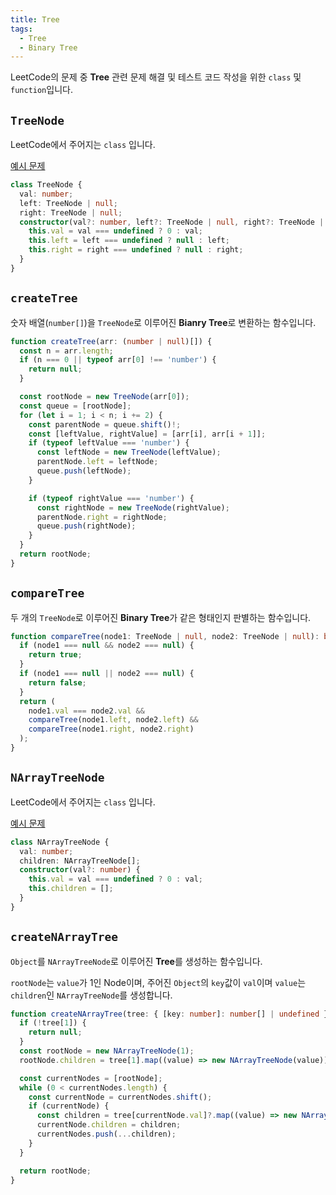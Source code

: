 ```yaml
---
title: Tree
tags:
  - Tree
  - Binary Tree
---
```


LeetCode의 문제 중 **Tree** 관련 문제 해결 및 테스트 코드 작성을 위한 `class` 및 `function`입니다.

## `TreeNode`

LeetCode에서 주어지는 `class` 입니다.

[예시 문제](https://leetcode.com/problems/binary-tree-inorder-traversal/)

```typescript showLineNumbers
class TreeNode {
  val: number;
  left: TreeNode | null;
  right: TreeNode | null;
  constructor(val?: number, left?: TreeNode | null, right?: TreeNode | null) {
    this.val = val === undefined ? 0 : val;
    this.left = left === undefined ? null : left;
    this.right = right === undefined ? null : right;
  }
}
```

## `createTree`

숫자 배열(`number[]`)을 `TreeNode`로 이루어진 **Bianry Tree**로 변환하는 함수입니다.

```typescript showLineNumbers
function createTree(arr: (number | null)[]) {
  const n = arr.length;
  if (n === 0 || typeof arr[0] !== 'number') {
    return null;
  }

  const rootNode = new TreeNode(arr[0]);
  const queue = [rootNode];
  for (let i = 1; i < n; i += 2) {
    const parentNode = queue.shift()!;
    const [leftValue, rightValue] = [arr[i], arr[i + 1]];
    if (typeof leftValue === 'number') {
      const leftNode = new TreeNode(leftValue);
      parentNode.left = leftNode;
      queue.push(leftNode);
    }

    if (typeof rightValue === 'number') {
      const rightNode = new TreeNode(rightValue);
      parentNode.right = rightNode;
      queue.push(rightNode);
    }
  }
  return rootNode;
}
```

## `compareTree`

두 개의 `TreeNode`로 이루어진 **Binary Tree**가 같은 형태인지 판별하는 함수입니다.

```typescript showLineNumbers
function compareTree(node1: TreeNode | null, node2: TreeNode | null): boolean {
  if (node1 === null && node2 === null) {
    return true;
  }
  if (node1 === null || node2 === null) {
    return false;
  }
  return (
    node1.val === node2.val &&
    compareTree(node1.left, node2.left) &&
    compareTree(node1.right, node2.right)
  );
}
```

## `NArrayTreeNode`

LeetCode에서 주어지는 `class` 입니다.

[예시 문제](https://leetcode.com/problems/n-ary-tree-level-order-traversal/)

```typescript showLineNumbers
class NArrayTreeNode {
  val: number;
  children: NArrayTreeNode[];
  constructor(val?: number) {
    this.val = val === undefined ? 0 : val;
    this.children = [];
  }
}
```

## `createNArrayTree`

`Object`를 `NArrayTreeNode`로 이루어진 **Tree**를 생성하는 함수입니다.

`rootNode`는 `value`가 1인 Node이며,
주어진 `Object`의 `key`값이 `val`이며 `value`는 `children`인 `NArrayTreeNode`를 생성합니다.

```typescript showLineNumbers
function createNArrayTree(tree: { [key: number]: number[] | undefined }): NArrayTreeNode | null {
  if (!tree[1]) {
    return null;
  }
  const rootNode = new NArrayTreeNode(1);
  rootNode.children = tree[1].map((value) => new NArrayTreeNode(value));

  const currentNodes = [rootNode];
  while (0 < currentNodes.length) {
    const currentNode = currentNodes.shift();
    if (currentNode) {
      const children = tree[currentNode.val]?.map((value) => new NArrayTreeNode(value)) ?? [];
      currentNode.children = children;
      currentNodes.push(...children);
    }
  }

  return rootNode;
}
```
